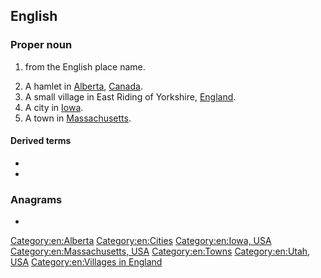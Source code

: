 ==English==
{{wikipedia}}

===Proper noun===
{{en-proper noun}}

# {{surname|lang=en|[[habitational]]|from=Old English|dot=}} from the English place name.
# A hamlet in [[Alberta]], [[Canada]].
# A small village in East Riding of Yorkshire, [[England]].
# A city in [[Iowa]].
# A town in [[Massachusetts]].

====Derived terms====
* {{l|en|Rowleian}}
* {{l|en|Rowleyan}}

===Anagrams===
* {{anagrams|en|a=elorwy|Lowery|Lowrey|Worley|lowery|owlery|yowler}}

[[Category:en:Alberta]]
[[Category:en:Cities]]
[[Category:en:Iowa, USA]]
[[Category:en:Massachusetts, USA]]
[[Category:en:Towns]]
[[Category:en:Utah, USA]]
[[Category:en:Villages in England]]